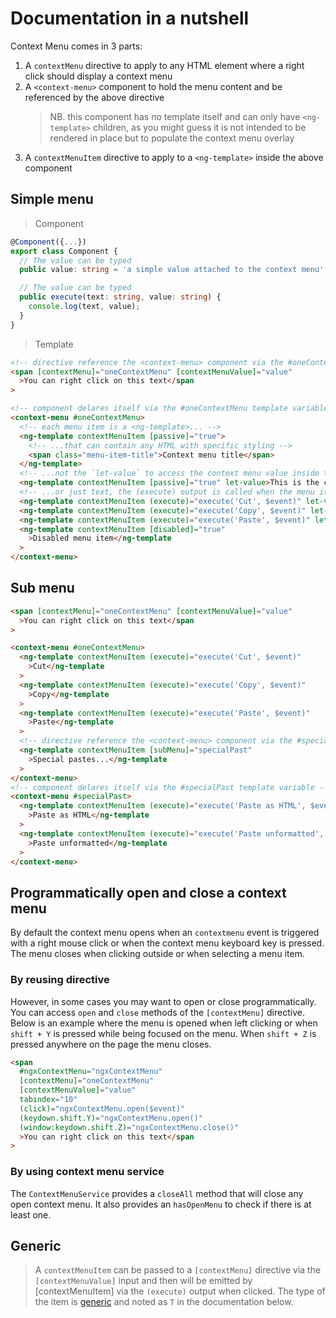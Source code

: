 
<Meta title="Context Menu/Documentation/In a nutshell" />

# Documentation in a nutshell

Context Menu comes in 3 parts:

1. A `contextMenu` directive to apply to any HTML element where a right click should display a context menu
2. A `<context-menu>` component to hold the menu content and be referenced by the above directive
   > NB. this component has no template itself and can only have `<ng-template>` children,
   > as you might guess it is not intended to be rendered in place but to populate the context menu overlay
3. A `contextMenuItem` directive to apply to a `<ng-template>` inside the above component

## Simple menu

> Component

```typescript
@Component({...})
export class Component {
  // The value can be typed
  public value: string = 'a simple value attached to the context menu';

  // The value can be typed
  public execute(text: string, value: string) {
    console.log(text, value);
  }
}
```

> Template

```html
<!-- directive reference the <context-menu> component via the #oneContextMenu template variable -->
<span [contextMenu]="oneContextMenu" [contextMenuValue]="value"
  >You can right click on this text</span
>

<!-- component delares itself via the #oneContextMenu template variable -->
<context-menu #oneContextMenu>
  <!-- each menu item is a <ng-template>... -->
  <ng-template contextMenuItem [passive]="true">
    <!-- ...that can contain any HTML with specific styling -->
    <span class="menu-item-title">Context menu title</span>
  </ng-template>
  <!-- ...not the `let-value` to access the context menu value inside the template -->
  <ng-template contextMenuItem [passive]="true" let-value>This is the context menu value "{{ value }}"</ng-template>
  <!-- ...or just text, the (execute) output is called when the menu item is clicked -->
  <ng-template contextMenuItem (execute)="execute('Cut', $event)" let-value>Cut {{ value }}</ng-template>
  <ng-template contextMenuItem (execute)="execute('Copy', $event)" let-value>Copy {{ value }}</ng-template>
  <ng-template contextMenuItem (execute)="execute('Paste', $event)" let-value>Paste {{ value }}</ng-template>
  <ng-template contextMenuItem [disabled]="true"
    >Disabled menu item</ng-template
  >
</context-menu>
```

## Sub menu

```html
<span [contextMenu]="oneContextMenu" [contextMenuValue]="value"
  >You can right click on this text</span
>

<context-menu #oneContextMenu>
  <ng-template contextMenuItem (execute)="execute('Cut', $event)"
    >Cut</ng-template
  >
  <ng-template contextMenuItem (execute)="execute('Copy', $event)"
    >Copy</ng-template
  >
  <ng-template contextMenuItem (execute)="execute('Paste', $event)"
    >Paste</ng-template
  >
  <!-- directive reference the <context-menu> component via the #specialPast template variable -->
  <ng-template contextMenuItem [subMenu]="specialPast"
    >Special pastes...</ng-template
  >
</context-menu>
<!-- component delares itself via the #specialPast template variable -->
<context-menu #specialPast>
  <ng-template contextMenuItem (execute)="execute('Paste as HTML', $event)"
    >Paste as HTML</ng-template
  >
  <ng-template contextMenuItem (execute)="execute('Paste unformatted', $event)"
    >Paste unformatted</ng-template
  >
</context-menu>
```

## Programmatically open and close a context menu

By default the context menu opens when an `contextmenu` event is triggered with a right mouse click or when the context menu keyboard key is pressed. The menu closes when clicking outside or when selecting a menu item.

### By reusing directive

However, in some cases you may want to open or close programmatically. You can access `open` and `close` methods of the `[contextMenu]` directive. Below is an example where the menu is opened when left clicking or when `shift + Y` is pressed while being focused on the menu. When `shift + Z` is pressed anywhere on the page the menu closes.

```html
<span
  #ngxContextMenu="ngxContextMenu"
  [contextMenu]="oneContextMenu"
  [contextMenuValue]="value"
  tabindex="10"
  (click)="ngxContextMenu.open($event)"
  (keydown.shift.Y)="ngxContextMenu.open()"
  (window:keydown.shift.Z)="ngxContextMenu.close()"
  >You can right click on this text</span
>
```

### By using context menu service

The `ContextMenuService` provides a `closeAll` method that will close any open context menu. It also provides an `hasOpenMenu` to check if there is at least one.

## Generic

> A `contextMenuItem` can be passed to a `[contextMenu]` directive via the `[contextMenuValue]` input and then will be emitted by [contextMenuItem] via the `(execute)` output when clicked.
> The type of the item is [generic](https://www.typescriptlang.org/docs/handbook/2/generics.html) and noted as `T` in the documentation below.
